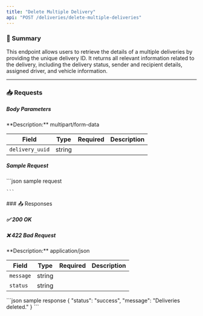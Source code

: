 ```yaml
---
title: "Delete Multiple Delivery"
api: "POST /deliveries/delete-multiple-deliveries"
---
```


### 📝 Summary

This endpoint allows users to retrieve the details of a multiple deliveries by providing the unique delivery ID. It returns all relevant information related to the delivery, including the delivery status, sender and recipient details, assigned driver, and vehicle information.

---

### 📥 Requests
##### Body Parameters
<Expandable>
**Description:** multipart/form-data

| **Field**   | **Type** | **Required** | **Description**          |
|-------------|----------|-------------:|---------------------------|
| `delivery_uuid`   | string   |       |          |
</Expandable>

##### Sample Request
<Expandable>
    ```json sample request
    
    
    ```
</Expandable>
### 📤 Responses

##### ✅ 200 OK
##### ❌ 422 Bad Request

<Expandable>
**Description:** application/json

| **Field**   | **Type** | **Required** | **Description**          |
|-------------|----------|-------------:|---------------------------|
| `message`   | string   |        |          |
| `status`    | string   |       |     |
</Expandable>

<ResponseExample>
    ```json sample response
    {
    "status": "success",
    "message": "Deliveries deleted."
}
    ```
</ResponseExample>

